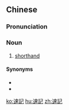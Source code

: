 {{also|速记}}
==Chinese==
{{zh-forms|s=速记}}

===Pronunciation===
{{zh-pron
|m=sùjì
|c=cuk1 gei3
|mn=sok-kì
|cat=n
}}

===Noun===
{{zh-noun}}

# [[shorthand]]

====Synonyms====
* {{zh-l|速記術}}
* {{zh-l|速記學}}

[[ko:速記]]
[[hu:速記]]
[[zh:速記]]